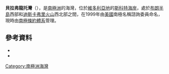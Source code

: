 {{Coord|78|13|S|165|6|E|source:GNIS|display=title}}

'''貝拉弗龍托灣'''（{{lang-en|Bellafronto Bight}}），是[[南極洲|南極洲]]的海灣，位於[[維多利亞地|維多利亞地]]的[[斯科特海岸|斯科特海岸]]，處於[[布朗半島|布朗半島]]西部和[[迪斯卡弗里火山|迪斯卡弗里火山]]西北部之間，在1999年由[[美國|美國]]南極名稱諮詢委員命名，現時由[[南極條約體系|南極條約體系]]管理。

==參考資料==
*{{cite gnis | type = antarid | id = 17585| name = Bellafronto Bight | accessdate = 2011-06-01}}
*{{usgs-gazetteer|id=17585}}

{{DEFAULTSORT:Bellafronto Bight}}
[[Category:南極洲海灣|Category:南極洲海灣]]


{{ScottCoast-geo-stub}}